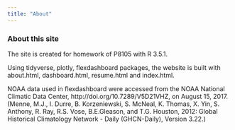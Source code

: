 ```yaml
---
title: "About"
---
```


### About this site

The site is created for homework of P8105 with R 3.5.1.

Using tidyverse, plotly, flexdashboard packages, the website is built with about.html, dashboard.html, resume.html and index.html.

NOAA data used in flexdashboard were accessed from the NOAA National Climatic Data Center, http://doi.org/10.7289/V5D21VHZ, on August 15, 2017.(Menne, M.J., I. Durre, B. Korzeniewski, S. McNeal, K. Thomas, X. Yin, S. Anthony, R. Ray, R.S. Vose, B.E.Gleason, and T.G. Houston, 2012: Global Historical Climatology Network - Daily (GHCN-Daily), Version 3.22.)